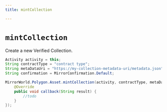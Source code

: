 ```yaml
---
title: mintCollection

---
```


# `mintCollection`
Create a new Verified Collection.


```java
Activity activity = this;
String contractType = "contract type";
String metaDataUri = "https://my-collection-metadata-uri/metadata.json";
String confirmation = MirrorConfirmation.Default;

MirrorWorld.Polygon.Asset.mintCollection(activity, contractType, metaDataUri, confirmation, new MirrorCallback() {
    @Override
    public void callback(String result) {
        //todo
    }
});
```
